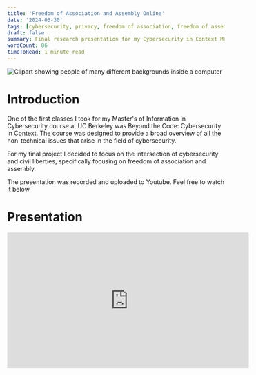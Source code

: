 ```yaml
---
title: 'Freedom of Association and Assembly Online'
date: '2024-03-30'
tags: [cybersecurity, privacy, freedom of association, freedom of assembly]
draft: false
summary: Final research presentation for my Cybersecurity in Context Master's course.
wordCount: 86
timeToRead: 1 minute read
---
```


<img
  className="inline"
  src="https://lh3.googleusercontent.com/pw/AP1GczOPKOoLNfVBvNyqKaLb3_rXO5bQ-qT6d_vHOyvWTjrn1pR-xJrC1c8pvQJwF_z_UYWV0Y8b-pZ6M37oO1GCFdPNPRnYZRNQ1EH36_nOMhhCVX6C0TM2=w2400"
  alt="Clipart showing people of many different backgrounds inside a computer"
/>

# Introduction

One of the first classes I took for my Master's of Information in Cybersecurity course at UC Berkeley was Beyond the Code: Cybersecurity in Context. The course was designed to provide a broad overview of all the non-technical issues that arise in the field of cybersecurity.

For my final project I decided to focus on the intersection of cybersecurity and civil liberties, specifically focusing on freedom of association and assembly. 

The presentation was recorded and uploaded to Youtube. Feel free to watch it below

# Presentation

<iframe width="560" height="315" src="https://www.youtube.com/embed/1I1HyrcdNY0?si=thrJvzn5l6Dw6DKf" title="YouTube video player" frameborder="0" allow="accelerometer; autoplay; clipboard-write; encrypted-media; gyroscope; picture-in-picture; web-share" referrerpolicy="strict-origin-when-cross-origin" allowfullscreen />